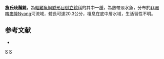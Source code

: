 {{Speciesbox 
| taxon = Synodontis steindachneri
| authority = [[Boulenger|Boulenger]], 1913
| status = LC
| status_system= IUCN3.1
}}

'''施氏歧鬚鮠'''，為[[輻鰭魚綱|輻鰭魚綱]][[鯰形目|鯰形目]][[倒立鯰科|倒立鯰科]]的其中一[[種|種]]，為熱帶淡水魚，分布於[[非洲|非洲]][[喀麥隆|喀麥隆]]Nyong河流域，體長可達20.3公分，棲息在底中層水域，生活習性不明。

==参考文献==
*{{FishBase_species|genus=Synodontis|species=steindachneri |year=2015|month=5}}

{{Taxonbar}}

[[Category:1913年描述的鱼类|S]]
[[Category:歧鬚鮠屬|S]]